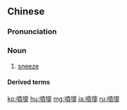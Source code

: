 {{also|喷嚏}}
==Chinese==
{{zh-forms|s=喷嚏}}

===Pronunciation===
{{zh-pron
|m=pēntì
|c=pan3 tai3
|cat=n
}}

===Noun===
{{zh-noun}}

# [[sneeze]]

====Derived terms====
{{zh-der|打噴嚏:dǎ pēntì}}

[[ko:噴嚏]]
[[hu:噴嚏]]
[[mg:噴嚏]]
[[ja:噴嚏]]
[[ru:噴嚏]]